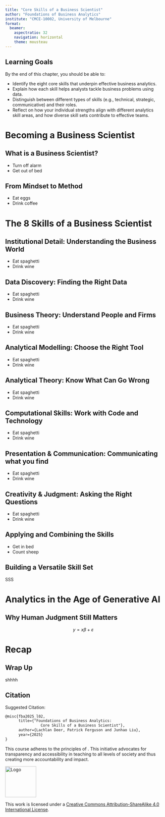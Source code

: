 ```yaml
---
title: "Core Skills of a Business Scientist"
author: "Foundations of Business Analytics"
institute: "CMCE-10002, University of Melbourne"
format: 
  beamer: 
    aspectratio: 32
    navigation: horizontal
    theme: mousteau
---
```


## Learning Goals

By the end of this chapter, you should be able to:

- Identify the eight core skills that underpin effective business analytics.
- Explain how each skill helps analysts tackle business problems using data.
- Distinguish between different types of skills (e.g., technical, strategic, communicative) and their roles.
- Reflect on how your individual strengths align with different analytics skill areas, and how diverse skill sets contribute to effective teams.

# Becoming a Business Scientist

## What is a Business Scientist?

- Turn off alarm
- Get out of bed

## From Mindset to Method

- Eat eggs
- Drink coffee

# The 8 Skills of a Business Scientist

## Institutional Detail: Understanding the Business World

- Eat spaghetti
- Drink wine

## Data Discovery: Finding the Right Data

- Eat spaghetti
- Drink wine

## Business Theory: Understand People and Firms

- Eat spaghetti
- Drink wine

## Analytical Modelling: Choose the Right Tool

- Eat spaghetti
- Drink wine

## Analytical Theory: Know What Can Go Wrong

- Eat spaghetti
- Drink wine

## Computational Skills: Work with Code and Technology

- Eat spaghetti
- Drink wine

## Presentation & Communication: Communicating what you find

- Eat spaghetti
- Drink wine

## Creativity & Judgment: Asking the Right Questions

- Eat spaghetti
- Drink wine

## Applying and Combining the Skills

- Get in bed
- Count sheep

## Building a Versatile Skill Set

SSS

# Analytics in the Age of Generative AI

## Why Human Judgment Still Matters

$$
y = x \beta + \varepsilon
$$

# Recap

## Wrap Up

shhhh

## Citation

Suggested Citation:

``` markdown
@misc{fba2025_l02,
      title={"Foundations of Business Analytics:
                Core Skills of a Business Scientist"},
      author={Lachlan Deer, Patrick Ferguson and Junhao Liu},
      year={2025}
}
```

This course adheres to the principles of [\alertb{Open Educational Resources}](https://library.unimelb.edu.au/open-scholarship/what-are-oers). This initiative advocates for transparency and accessibility in teaching to all levels of society and thus creating more accountability and impact.

<p style="text-align:center;">

<img src="https://i.creativecommons.org/l/by-sa/4.0/88x31.png" alt="Logo" width="100"/>

</p>

This work is licensed under a <a rel="license" href="http://creativecommons.org/licenses/by-sa/4.0/">Creative Commons Attribution-ShareAlike 4.0 International License</a>.
